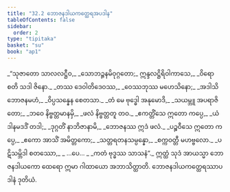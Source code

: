 ```yaml
---
title: "32.2 ဘောဇနဒါယကတ္ထေရအပဒါန"
tableOfContents: false
sidebar:
  order: 2
type: "tipitaka"
basket: "su"
book: "ap1"
---
```



<DynamicBreadcrumb />

<Division number="4" book="ap1" e="ch" v="20" p="288">

<Paragraph number="3511" type="verses" book="ap1">
_“သုဇာတော သာလလဋ္ဌီဝ,_  
_သောဘဉ္ဇနမိဝုဂ္ဂတော;_  
ဣန္ဒလဋ္ဌိရိဝါကာသေ,_  
_ဝိရောစတိ သဒါ ဇိနော._  

</Paragraph>

</Division>
<Division number="5" book="ap1" e="ch" v="20" p="288">

<Paragraph number="3512" type="verses" book="ap1">
_တဿ ဒေဝါတိဒေဝဿ,_  
_ဝေဿဘုဿ မဟေသိနော;_  
_အဒါသိ ဘောဇနမဟံ,_  
_ဝိပ္ပသန္နေန စေတသာ._  

</Paragraph>

</Division>
<Division number="6" book="ap1" e="ch" v="20" p="288">

<Paragraph number="3513" type="verses" book="ap1">
_တံ မေ ဗုဒ္ဓေါ အနုမောဒိ,_  
_သယမ္ဘူ အပရာဇိတော;_  
_ဘဝေ နိဗ္ဗတ္တမာနမှိ,_  
_ဖလံ နိဗ္ဗတ္တတူ တဝ._  

</Paragraph>

</Division>
<Division number="7" book="ap1" e="ch" v="20" p="288">

<Paragraph number="3514" type="verses" book="ap1">
_ဧကတ္တိံသေ ဣတော ကပ္ပေ,_  
_ယံ ဒါနမဒဒိံ တဒါ;_  
_ဒုဂ္ဂတိံ နာဘိဇာနာမိ,_  
_ဘောဇနဿ ဣဒံ ဖလံ._  

</Paragraph>

</Division>
<Division number="8" book="ap1" e="ch" v="20" p="288">

<Paragraph number="3515" type="verses" book="ap1">
_ပဉ္စဝီသေ ဣတော ကပ္ပေ,_  
_ဧကော အာသိံ အမိတ္တကော;_  
_သတ္တရတနသမ္ပန္နော,_  
_စက္ကဝတ္တီ မဟဗ္ဗလော._  

</Paragraph>

</Division>
<Division number="9" book="ap1" e="ch" v="20" p="288">

<Paragraph number="3516" type="verses" book="ap1">
_ပဋိသမ္ဘိဒါ စတဿော,_  
_ …ပေ… _  
_ကတံ ဗုဒ္ဓဿ သာသနံ”._  

</Paragraph>

<Paragraph number="3517" book="ap1">
ဣတ္ထံ သုဒံ အာယသ္မာ ဘောဇနဒါယကော ထေရော ဣမာ ဂါထာယော အဘာသိတ္ထာတိ.

</Paragraph>
</Division>

<Paragraph number="3518" type="center" book="ap1">
ဘောဇနဒါယကတ္ထေရဿာပဒါနံ ဒုတိယံ.
</Paragraph>